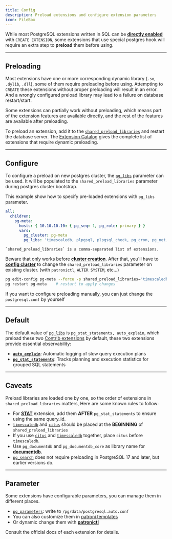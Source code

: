 ```yaml
---
title: Config
description: Preload extensions and configure extension parameters
icon: FileBox
---
```



While most PostgreSQL extensions written in SQL can be [**directly enabled**](/usage/create) with `CREATE EXTENSION`, some extensions that use special postgres hook will require an extra step to **preload** them before using.



------

## Preloading


Most extensions have one or more corresponding dynamic library (`.so`, `.dylib`, `.dll`), some of them require preloading before using.
Attempting to `CREATE` these extensions without proper preloading will result in an error. 
And a wrongly configured preload library may lead to a failure on database restart/start.

Some extensions can partially work without preloading, which means part of the extension features are available directly, and the rest of the features are available after preloading.

To preload an extension, add it to the [`shared_preload_libraries`](https://www.postgresql.org/docs/current/runtime-config-client.html#Rshared_preload_libraries) and restart the database server.
The [Extension Catalog](/list/attr#need-loading) gives the complete list of extensions that require dynamic preloading.



------

## Configure

To configure a preload on new postgres cluster, the  [`pg_libs`](/docs/pgsql/param#pg_libs) parameter can be used.
It will be populated to the `shared_preload_libraries` parameter during postgres cluster bootstrap.

<Callout title="Example: Setup Supabase Extension Preloading">

This example show how to specify pre-loaded extensions with `pg_libs` parameter.

```yaml
all:
  children:
    pg-meta:
      hosts: { 10.10.10.10: { pg_seq: 1, pg_role: primary } }
      vars:
        pg_cluster: pg-meta
        pg_libs: 'timescaledb, plpgsql, plpgsql_check, pg_cron, pg_net, pg_stat_statements, auto_explain, pg_tle, plan_filter'
```

    `shared_preload_libraries` is a comma-separated list of extensions.

</Callout>


Beware that only works before [**cluster creation**](/docs/pgsql/admin#create-cluster). After that, 
you'll have to [**config cluster**](/docs/pgsql/admin#config-cluster) to change the `shared_preload_libraries` parameter on existing cluster. (with `patronictl`, `ALTER SYSTEM`, etc...)

```bash title="add timescaledb to shared_preload_libraries"
pg edit-config pg-meta --force -p shared_preload_libraries='timescaledb, pg_stat_statements, auto_explain'
pg restart pg-meta    # restart to apply changes
````

If you want to configure preloading manually, you can just change the `postgresql.conf` by yourself



--------

## Default

The default value of [`pg_libs`](/docs/pgsql/param#pg_libs) is `pg_stat_statements, auto_explain`,
which preload these two [Contrib extensions](/list/repo#contrib) by default, these two extensions provide essential observability:

- [**`auto_explain`**](/ext/auto_explain): Automatic logging of slow query execution plans
- [**`pg_stat_statements`**](/ext/pg_stat_statements): Tracks planning and execution statistics for grouped SQL statements


--------

## Caveats

Preload libraries are loaded one by one, so the order of extensions in `shared_preload_libraries` matters,
Here are some known rules to follow:

- For [**STAT**](/ext/stat) extension, add them **AFTER** `pg_stat_statements` to ensure using the same query_id.
- [`timescaledb`](/ext/timescaledb) and [`citus`](/ext/citus) should be placed at the **BEGINNING** of `shared_preload_libraries`
- If you use [`citus`](/ext/citus) and [`timescaledb`](/ext/timescaledb) together, place `citus` before `timescaledb`.
- Use `pg_documentdb` and `pg_documentdb_core` as library name for [**documentdb**](/ext/documentdb).
- [`pg_search`](/ext/pg_search) does not require preloading in PostgreSQL 17 and later, but earlier versions do.

-------

## Parameter

Some extensions have configurable parameters, you can manage them in different places.

- [`pg_parameters`](/docs/pgsql/param#pg_parameters): write to `/pg/data/postgresql.auto.conf`
- You can also customize them in [patroni templates](https://github.com/pgsty/pigsty/blob/main/roles/pgsql/templates/oltp.yml#L404)
- Or dynamic change them with [**patronictl**](/docs/pgsql/admin#config-cluster)

Consult the official docs of each extension for details.